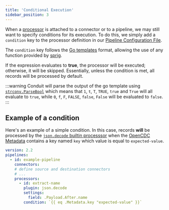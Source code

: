 ```yaml
---
title: 'Conditional Execution'
sidebar_position: 3
---
```


When a [processor](/docs/connectors/getting-started) is attached to a connector or to a pipeline, we may still want to specify conditions for its execution. To do this, we simply add a `condition` key to the processor definition in our [Pipeline Configuration File](/docs/pipeline-configuration-files).

The `condition` key follows the [Go templates](https://pkg.go.dev/text/template) format, allowing the use of any function provided by [sprig](https://masterminds.github.io/sprig/).

If the expression evaluates to **true**, the processor will be executed; otherwise, it will be skipped. Essentially, unless the condition is met, all records will be processed by default.

:::warning
Conduit will parse the output of the go template using [`strconv.ParseBool`](https://pkg.go.dev/strconv#ParseBool) which means that `1`, `t`, `T`, `TRUE`, `true` and `True` will all evaluate to `true`, while `0`, `f`, `F`, `FALSE`, `false`, `False` will be evaluated to `false`.
:::

## Example of a condition

Here's an example of a simple condition. In this case, records **will** be processed by the [`json.decode` builtin processsor](/docs/processors/builtin/json.decode) when the [OpenCDC Metadata](/docs/features/opencdc-record#fields) contains a key named `key` which value is equal to `expected-value`.


```yaml
version: 2.2
pipelines:
  - id: example-pipeline
    connectors:
    # define source and destination connectors
    # ...
    processors:
      - id: extract-name
        plugin: json.decode
        settings:
          field: .Payload.After.name
        condition: `{{ eq .Metadata.key "expected-value" }}`
```
